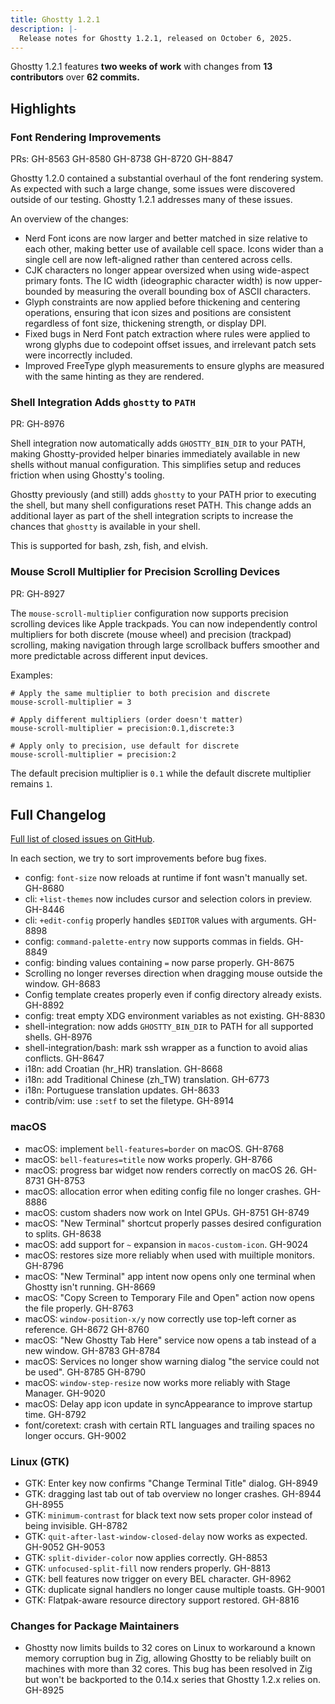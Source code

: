 ```yaml
---
title: Ghostty 1.2.1
description: |-
  Release notes for Ghostty 1.2.1, released on October 6, 2025.
---
```


Ghostty 1.2.1 features **two weeks of work** with changes from
**13 contributors** over **62 commits.**

## Highlights

### Font Rendering Improvements

PRs: GH-8563 GH-8580 GH-8738 GH-8720 GH-8847

Ghostty 1.2.0 contained a substantial overhaul of the font rendering
system. As expected with such a large change, some issues were discovered
outside of our testing. Ghostty 1.2.1 addresses many of these issues.

An overview of the changes:

- Nerd Font icons are now larger and better matched in size relative to each
  other, making better use of available cell space. Icons wider than a single
  cell are now left-aligned rather than centered across cells.
- CJK characters no longer appear oversized when using wide-aspect primary fonts.
  The IC width (ideographic character width) is now upper-bounded by measuring
  the overall bounding box of ASCII characters.
- Glyph constraints are now applied before thickening and centering operations,
  ensuring that icon sizes and positions are consistent regardless of font size,
  thickening strength, or display DPI.
- Fixed bugs in Nerd Font patch extraction where rules were applied to wrong
  glyphs due to codepoint offset issues, and irrelevant patch sets were
  incorrectly included.
- Improved FreeType glyph measurements to ensure glyphs are measured with the
  same hinting as they are rendered.

### Shell Integration Adds `ghostty` to `PATH`

PR: GH-8976

Shell integration now automatically adds `GHOSTTY_BIN_DIR` to your PATH,
making Ghostty-provided helper binaries immediately available in new shells
without manual configuration. This simplifies setup and reduces friction when
using Ghostty's tooling.

Ghostty previously (and still) adds `ghostty` to your PATH prior to executing
the shell, but many shell configurations reset PATH. This change adds an
additional layer as part of the shell integration scripts to increase the
chances that `ghostty` is available in your shell.

This is supported for bash, zsh, fish, and elvish.

### Mouse Scroll Multiplier for Precision Scrolling Devices

PR: GH-8927

The `mouse-scroll-multiplier` configuration now supports precision
scrolling devices like Apple trackpads. You can now independently control
multipliers for both discrete (mouse wheel) and precision (trackpad)
scrolling, making navigation through large scrollback buffers smoother
and more predictable across different input devices.

Examples:

```
# Apply the same multiplier to both precision and discrete
mouse-scroll-multiplier = 3

# Apply different multipliers (order doesn't matter)
mouse-scroll-multiplier = precision:0.1,discrete:3

# Apply only to precision, use default for discrete
mouse-scroll-multiplier = precision:2
```

The default precision multiplier is `0.1` while the default discrete
multiplier remains `1`.

## Full Changelog

[Full list of closed issues on GitHub](https://github.com/ghostty-org/ghostty/milestone/8?closed=1).

In each section, we try to sort improvements before bug fixes.

- config: `font-size` now reloads at runtime if font wasn't manually set. GH-8680
- cli: `+list-themes` now includes cursor and selection colors in preview. GH-8446
- cli: `+edit-config` properly handles `$EDITOR` values with arguments. GH-8898
- config: `command-palette-entry` now supports commas in fields. GH-8849
- config: binding values containing `=` now parse properly. GH-8675
- Scrolling no longer reverses direction when dragging mouse outside the window. GH-8683
- Config template creates properly even if config directory already exists. GH-8892
- config: treat empty XDG environment variables as not existing. GH-8830
- shell-integration: now adds `GHOSTTY_BIN_DIR` to PATH for all supported shells. GH-8976
- shell-integration/bash: mark ssh wrapper as a function to avoid alias conflicts. GH-8647
- i18n: add Croatian (hr_HR) translation. GH-8668
- i18n: add Traditional Chinese (zh_TW) translation. GH-6773
- i18n: Portuguese translation updates. GH-8633
- contrib/vim: use `:setf` to set the filetype. GH-8914

### macOS

- macOS: implement `bell-features=border` on macOS. GH-8768
- macOS: `bell-features=title` now works properly. GH-8766
- macOS: progress bar widget now renders correctly on macOS 26. GH-8731 GH-8753
- macOS: allocation error when editing config file no longer crashes. GH-8886
- macOS: custom shaders now work on Intel GPUs. GH-8751 GH-8749
- macOS: "New Terminal" shortcut properly passes desired configuration to splits. GH-8638
- macOS: add support for `~` expansion in `macos-custom-icon`. GH-9024
- macOS: restores size more reliably when used with muiltiple monitors. GH-8796
- macOS: "New Terminal" app intent now opens only one terminal when Ghostty isn't running. GH-8669
- macOS: "Copy Screen to Temporary File and Open" action now opens the file properly. GH-8763
- macOS: `window-position-x/y` now correctly use top-left corner as reference. GH-8672 GH-8760
- macOS: "New Ghostty Tab Here" service now opens a tab instead of a new window. GH-8783 GH-8784
- macOS: Services no longer show warning dialog "the service could not be used". GH-8785 GH-8790
- macOS: `window-step-resize` now works more reliably with Stage Manager. GH-9020
- macOS: Delay app icon update in syncAppearance to improve startup time. GH-8792
- font/coretext: crash with certain RTL languages and trailing spaces no longer occurs. GH-9002

### Linux (GTK)

- GTK: Enter key now confirms "Change Terminal Title" dialog. GH-8949
- GTK: dragging last tab out of tab overview no longer crashes. GH-8944 GH-8955
- GTK: `minimum-contrast` for black text now sets proper color instead of being invisible. GH-8782
- GTK: `quit-after-last-window-closed-delay` now works as expected. GH-9052 GH-9053
- GTK: `split-divider-color` now applies correctly. GH-8853
- GTK: `unfocused-split-fill` now renders properly. GH-8813
- GTK: bell features now trigger on every BEL character. GH-8962
- GTK: duplicate signal handlers no longer cause multiple toasts. GH-9001
- GTK: Flatpak-aware resource directory support restored. GH-8816

### Changes for Package Maintainers

- Ghostty now limits builds to 32 cores on Linux to workaround a known
  memory corruption bug in Zig, allowing Ghostty to be reliably built on
  machines with more than 32 cores. This bug has been resolved in Zig but
  won't be backported to the 0.14.x series that Ghostty 1.2.x relies on.
  GH-8925
